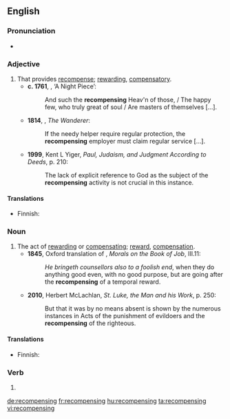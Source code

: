 {{was wotd|2011|June|18}}
==English==

===Pronunciation===
* {{a|UK}} {{IPA|/ˈɹɛkəmpɛnsɪŋ/}}

===Adjective===
{{en-adj}}

# That provides [[recompense]]; [[rewarding]], [[compensatory]]. {{defdate|from 16th c.}}
#* '''c. 1761''', {{w|Williarm Julius Mickle}}, ‘A Night Piece’:
#*: And such the '''recompensing''' Heav'n of those, / The happy few, who truly great of soul / Are masters of themselves [...].
#* '''1814''', {{w|Fanny Burney}}, ''The Wanderer'':
#*: If the needy helper require regular protection, the '''recompensing''' employer must claim regular service [...].
#* '''1999''', Kent L Yiger, ''Paul, Judaism, and Judgment According to Deeds'', p. 210:
#*: The lack of explicit reference to God as the subject of the '''recompensing''' activity is not crucial in this instance.

====Translations====
{{trans-top|rewarding}}
* Finnish: {{t|fi|palkitseva}}
{{trans-mid}}
{{trans-bottom}}

===Noun===
{{en-noun}}

# The act of [[rewarding]] or [[compensating]]; [[reward]], [[compensation]]. {{defdate|from 15th c.}}
#* '''1845''', Oxford translation of {{w|Pope Gregory I}}, ''Morals on the Book of Job'', III.11:
#*: ''He bringeth counsellors also to a foolish end'', when they do anything good even, with no good purpose, but are going after the '''recompensing''' of a temporal reward.
#* '''2010''', Herbert McLachlan, ''St. Luke, the Man and his Work'', p. 250:
#*: But that it was by no means absent is shown by the numerous instances in Acts of the punishment of evildoers and the '''recompensing''' of the righteous.

====Translations====
{{trans-top|act of rewarding}}
* Finnish: {{t|fi|palkitseminen}}
{{trans-mid}}
{{trans-bottom}}

===Verb===
{{en-verb form}}

# {{present participle of|recompense}}

[[de:recompensing]]
[[fr:recompensing]]
[[hu:recompensing]]
[[ta:recompensing]]
[[vi:recompensing]]